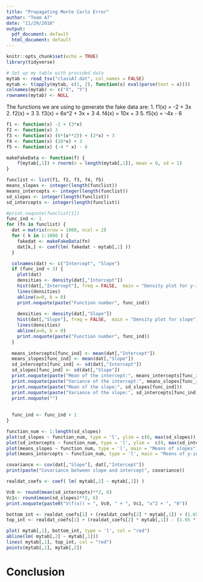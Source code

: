 ```yaml
---
title: "Propagating Monte Carlo Error"
author: "Team A7"
date: "11/29/2018"
output:
  pdf_document: default
  html_document: default
---
```


```r
knitr::opts_chunk$set(echo = TRUE)
library(tidyverse)

# Set up my table with provided data
mytab <- read_tsv("classA7.dat", col_names = FALSE)
mytab <- t(apply(mytab, c(1, 2), function(x) eval(parse(text = x))))
colnames(mytab) <- c("X", "Y")
rownames(mytab) <- NULL
```

The functions we are using to generate the fake data are:
1. f1(x) = -2 + 3x
2. f2(x) = 3
3. f3(x) = 6x^2 + 3x + 3
4. f4(x) = 10x + 3
5. f5(x) = -4x - 6

```r
f1 <- function(x) -2 + (3*x)
f2 <- function(x) 3
f3 <- function(x) (6*(x**2)) + (3*x) + 3
f4 <- function(x) (10*x) + 3
f5 <- function(x) (-4 * x) - 6

makeFakeData <- function(f) {
    f(mytab[,1]) + rnorm(n = length(mytab[,1]), mean = 0, sd = 1)
}
```

```r
funclist <- list(f1, f2, f3, f4, f5)
means_slopes <- integer(length(funclist))
means_intercepts <- integer(length(funclist))
sd_slopes <- integer(length(funclist))
sd_intercepts <- integer(length(funclist))

#print.noquote(funclist[1])
func_ind <- 1
for (fn in funclist) {
  dat = matrix(nrow = 1000, ncol = 2)
  for ( k in 1:1000 ) {
    fakedat <- makeFakeData(fn)
    dat[k,] <- coef(lm( fakedat ~ mytab[,1] ))
  }

  colnames(dat) <- c("Intercept", "Slope")
  if (func_ind < 3) {
    plot(dat)
    densities <- density(dat[,"Intercept"])
    hist(dat[,"Intercept"], freq = FALSE,  main = "Density plot for y-intercept", xlim = c(min(fakedat), max(fakedat)))
    lines(densities)
    abline(a=0, b = 0)
    print.noquote(paste("Function number", func_ind))
    
    densities <- density(dat[,"Slope"])
    hist(dat[,"Slope"], freq = FALSE,  main = "Density plot for slope")
    lines(densities)
    abline(a=0, b = 0)
    print.noquote(paste("Function number", func_ind))
  }
  
  means_intercepts[func_ind] <- mean(dat[,"Intercept"])
  means_slopes[func_ind] <- mean(dat[,"Slope"])
  sd_intercepts[func_ind] <- sd(dat[,"Intercept"])
  sd_slopes[func_ind] <- sd(dat[,"Slope"])
  print.noquote(paste("Mean of the intercept:", means_intercepts[func_ind]))
  print.noquote(paste("Variance of the intercept:", means_slopes[func_ind]))
  print.noquote(paste("Mean of the slope:", sd_slopes[func_ind]))
  print.noquote(paste("Variance of the slope:", sd_intercepts[func_ind]))
  print.noquote("")
 
  
  func_ind <- func_ind + 1
}

```



``` r
function_num <- 1:length(sd_slopes)
plot(sd_slopes ~ function_num, type = 'l', ylim = c(0, max(sd_slopes)), main = "Standard deviation of slopes")
plot(sd_intercepts ~ function_num, type = 'l', ylim =  c(0, max(sd_intercepts)), main = "Standard deviation of y-intercepts")
plot(means_slopes ~ function_num, type = 'l', main = "Means of slopes")
plot(means_intercepts ~ function_num, type = 'l', main = "Means of y-intercepts")
```

``` r
covariance <- cov(dat[,"Slope"], dat[,"Intercept"])
print(paste("Covariance between slope and intercept", covariance))

realdat_coefs <- coef( lm( mytab[,2] ~ mytab[,1]) )

Vc0 <- round(mean(sd_intercepts)**2, 6)
Vc1<- round(mean(sd_slopes)**2, 6)
print.noquote(paste0("V(f(x)) = ", Vc0, " + ", Vc1, "x^2 + ", "0"))
``` 

``` r
bottom_int <- realdat_coefs[1] + (realdat_coefs[2] * mytab[,1]) + (1.65 * sqrt(Vc0 + Vc1 * (mytab[,1]**2) ))
top_int <- realdat_coefs[1] + (realdat_coefs[2] * mytab[,1]) - (1.65 * sqrt(Vc0 + Vc1 * (mytab[,1]**2) ))

plot( mytab[,1], bottom_int, type = 'l', col = "red")
abline(lm( mytab[,2] ~ mytab[,1]))
lines( mytab[,1], top_int, col = "red")
points(mytab[,1], mytab[,2])
```
# Conclusion
